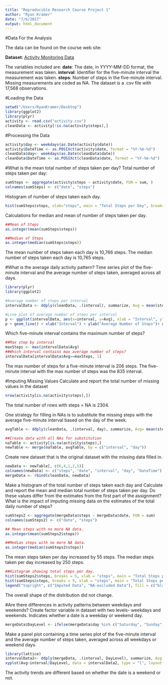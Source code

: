 ```yaml
---
title: "Reproducible Research Course Project 1"
author: "Ryan Kramer"
date: "7/6/2017"
output: html_document
---
```

#Data For the Analysis

The data can be found on the course web site:

**Dataset**: [Activity Monitoring Data](https://d396qusza40orc.cloudfront.net/repdata%2Fdata%2Factivity.zip)

The variables included are:
**date**: The date, in YYYY-MM-DD format, the measurement was taken.
**interval**: Identifier for the five-minute interval the measurement was taken.
**steps**: Number of steps in the five-minute interval. Missing measurements are coded as NA. 
The dataset is a .csv file with 17,568 observations.

#Loading the Data
```r
setwd("/Users/RyanKramer/Desktop")
library(ggplot2)
library(plyr)
activity <- read.csv("activity.csv")
cleanData <- activity[!is.na(activity$steps),]
```

#Processing the Data
```r
activity$day <- weekdays(as.Date(activity$date))
activity$DateTime <- as.POSIXct(activity$date, format = "%Y-%m-%d")
cleanData$day<- weekdays(as.Date(cleanData$date))
cleanData$DateTime <- as.POSIXct(cleanData$date, format = "%Y-%m-%d")

```

#What is the mean total number of steps taken per day?
Total number of steps taken per day:
```r
sumSteps <- aggregate(activity$steps ~ activity$date, FUN = sum, )
colnames(sumSteps) <- c("date", "steps")
```

Histogram of number of steps taken each day.
```r
hist(sumSteps$steps, xlab="steps", main = "Total Steps per Day", breaks = 5)
```

Calculations for median and mean of number of steps taken per day.
```r
##Mean of Steps
as.integer(mean(sumSteps$steps))
```

```r
##Median of Steps
as.integer(median(sumSteps$steps))
```

The mean number of steps taken each day is 10,766 steps.
The median number of steps taken each day is 10,765 steps.

#What is the average daily activity pattern?
Time series plot of the five-minute interval and the average number of steps taken, averaged across all days.

```r
library(plyr)
library(ggplot2)

#Average number of steps per interval
intervalData <- ddply(cleanData, .(interval), summarize, Avg = mean(steps))

#Line plot of average number of steps per interval
p <- ggplot(intervalData, aes(x=interval, y=Avg), xlab = "Interval", ylab = "Average Number of Steps")
p + geom_line() + xlab("Interval") + ylab("Average Number of Steps")+ ggtitle("Average Number of Steps per Interval")
```

Which five-minute interval contains the maximum number of steps?
```r
##Max step by interval
maxSteps <- max(intervalData$Avg)
##Which interval contains max average number of steps?
intervalData[intervalData$Avg==maxSteps, 1]
```
The max number of steps for a five-minute interval is 206 steps.
The five-minute interval with the max number of steps was the 835 interval.

#Imputing Missing Values
Calculate and report the total number of missing values in the dataset
```r
nrow(activity[is.na(activity$steps),])
```
The total number of rows with steps = NA is 2304.

One strategy for filling in NAs is to substitute the missing steps with the average five-minute interval based on the day of the week.

```r
avgTable <- ddply(cleanData, .(interval, day), summarize, Avg= mean(steps))

##Create data with all NAs for substitution
naTable <- activity[is.na(activity$steps),]
newTable <- merge(naTable, avgTable, by = c("interval", "day"))
```

Create new dataset that is the original dataset with the missing data filled in.
```r
newData <- newTable[, c(6,4,1,2,5)]
colnames(newData) <- c("steps", "date", "interval", "day", "DateTime")
mergeData <- rbind(cleanData, newData)
```

Make a histogram of the total number of steps taken each day and Calculate and report the mean and median total number of steps taken per day. Do these values differ from the estimates from the first part of the assignment? What is the impact of imputing missing data on the estimates of the total daily number of steps?
```r
sumSteps2 <- aggregate(mergeData$steps ~ mergeData$date, FUN = sum)
colnames(sumSteps2) <- c("date", "steps")

## Mean steps with no more NA data.
as.integer(mean(sumSteps2$steps))
```
```r
##Median steps with no more NA data.
as.integer(median(sumSteps2$steps))
```

The mean steps taken per day increased by 55 steps.
The median steps taken per day increased by 250 steps.

```r
##Histogram showing total steps per day.
hist(sumSteps2$steps, breaks = 5, xlab = "steps", main = "Total Steps per Day with NAs Replaced", col = "Black")
hist(sumSteps$steps, breaks = 5, xlab = "steps", main = "Total Steps per day with NAs Replaced", col = "Grey", add = T)
legend("topright", c("Imputed Data", "NA-excluded Data"), fill = c("black", "grey"))
```

The overall shape of the distribution did not change.

#Are there differences in activity patterns between weekdays and weekends?
Create factor variable in dataset with two levels- weekdays and weekends. Indicates whether a date is a weekday or weekend day.
```r
mergeData$DayLevel <- ifelse(mergeData$day %in% c("Saturday", "Sunday"), "Weekend", "Weekday")
```

Make a panel plot containing a time series plot of the five-minute interval and the average number of steps taken, averaged across all weekdays or weekend days.
```r
library(lattice)
intervalData2<- ddply(mergeData, .(interval, DayLevel), summarize, Avg = mean(steps))
xyplot(Avg~interval|DayLevel, data = intervalData2, type = "l", layout = c(1,2), main = "Average Steps per Interval Based on Type of Day (Weekday or Weekend)", ylab = "Average Number of Steps", xlab = "Interval")
```

The activity trends are different based on whether the date is a weekend or not. 